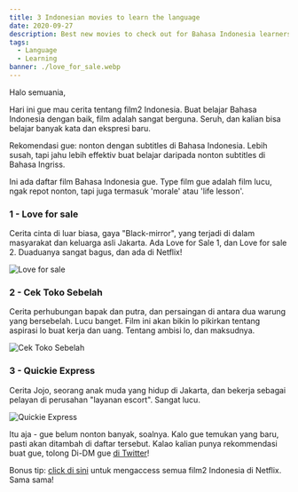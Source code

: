 ```yaml
---
title: 3 Indonesian movies to learn the language
date: 2020-09-27
description: Best new movies to check out for Bahasa Indonesia learners
tags:
  - Language
  - Learning
banner: ./love_for_sale.webp
---
```


Halo semuania,

Hari ini gue mau cerita tentang film2 Indonesia. Buat belajar Bahasa Indonesia dengan baik, film adalah sangat berguna. Seruh, dan kalian bisa belajar banyak kata dan ekspresi baru.

Rekomendasi gue: nonton dengan subtitles di Bahasa Indonesia. Lebih susah, tapi jahu lebih effektiv buat belajar daripada nonton subtitles di Bahasa Ingriss.

Ini ada daftar film Bahasa Indonesia gue. Type film gue adalah film lucu, ngak repot nonton, tapi juga termasuk 'morale' atau 'life lesson'.

### 1 - Love for sale

Cerita cinta di luar biasa, gaya "Black-mirror", yang terjadi di dalam masyarakat dan keluarga asli Jakarta. Ada Love for Sale 1, dan Love for sale 2. Duaduanya sangat bagus, dan ada di Netflix!

![Love for sale](./love_for_sale.jpg)

### 2 - Cek Toko Sebelah

Cerita perhubungan bapak dan putra, dan persaingan di antara dua warung yang bersebelah. Lucu banget. Film ini akan bikin lo pikirkan tentang aspirasi lo buat kerja dan uang. Tentang ambisi lo, dan maksudnya.

![Cek Toko Sebelah](./cek_toko_sebelah.jpg)

### 3 - Quickie Express

Cerita Jojo, seorang anak muda yang hidup di Jakarta, dan bekerja sebagai pelayan di perusahan "layanan escort". Sangat lucu.

![Quickie Express](./quickie_express.jpg)

Itu aja - gue belum nonton banyak, soalnya. Kalo gue temukan yang baru, pasti akan ditambah di daftar tersebut. Kalao kalian punya rekommendasi buat gue, tolong Di-DM gue [di Twitter](https://www.twitter.com/celotehbahasa)!

Bonus tip: [click di sini](https://www.netflix.com/browse/genre/2867320) untuk mengaccess semua film2 Indonesia di Netflix. Sama sama!
